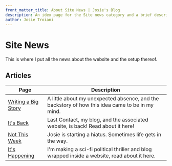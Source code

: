 ```yaml
---
front_matter_title: About Site News | Josie's Blog
description: An idex page for the Site news category and a brief description of what the section of the blog is geared toward.
author: Josie Troiani
---
```

# Site News

This is where I put all the news about the website and the setup thereof.

## Articles

| Page | Description |
| --------------- | ------------ |
| [Writing a Big Story](/theblog/sitenews/writing.mdx) | A little about my unexpected absence, and the backstory of how this idea came to be in my mind. |
| [It's Back](/theblog/sitenews/itsback.mdx) | Last Contact, my blog, and the associated website, is back! Read about it here! |
| [Not This Week](/theblog/sitenews/notthisweek.mdx) | Josie is starting a hiatus. Sometimes life gets in the way. |
| [It's Happening](/theblog/sitenews/itshappening.mdx) | I'm making a sci-fi political thriller and blog wrapped inside a website, read about it here. |
